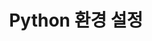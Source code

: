---
id: python-set-agent
title: Python 환경 설정
description: Python 에이전트의 기본 설정 방법을 제공합니다.
tags: [ Python, 설정하기 ]
---